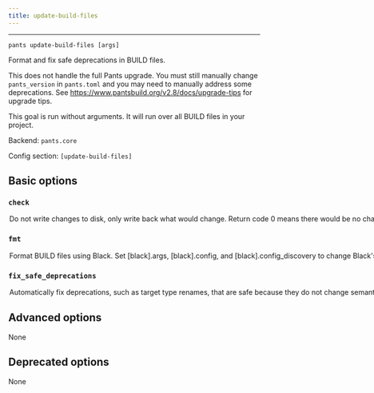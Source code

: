 ```yaml
---
title: update-build-files
---
```



---

```
pants update-build-files [args]
```

Format and fix safe deprecations in BUILD files.

This does not handle the full Pants upgrade. You must still manually change `pants_version` in `pants.toml` and you may need to manually address some deprecations. See https://www.pantsbuild.org/v2.8/docs/upgrade-tips for upgrade tips.

This goal is run without arguments. It will run over all BUILD files in your project.

Backend: <span className="color--primary">`pants.core`</span>

Config section: <span className="color--primary">`[update-build-files]`</span>

<span className={styles.options}>

## Basic options

### `check`

<Option
  cli_repr={`--[no-]update-build-files-check`}
  env_repr="PANTS_UPDATE_BUILD_FILES_CHECK"
  default_repr={`False`}
>
  Do not write changes to disk, only write back what would change. Return code 0
  means there would be no changes, and 1 means that there would be.
</Option>

### `fmt`

<Option
  cli_repr={`--[no-]update-build-files-fmt`}
  env_repr='PANTS_UPDATE_BUILD_FILES_FMT'
  default_repr={`True`}
>
Format BUILD files using Black.

Set `[black].args`, `[black].config`, and `[black].config_discovery` to change Black&#x27;s behavior. Set `[black].interpreter_constraints` and `[python].interpreter_search_path` to change which interpreter is used to run Black.

</Option>

### `fix_safe_deprecations`

<Option
  cli_repr={`--[no-]update-build-files-fix-safe-deprecations`}
  env_repr="PANTS_UPDATE_BUILD_FILES_FIX_SAFE_DEPRECATIONS"
  default_repr={`True`}
>
  Automatically fix deprecations, such as target type renames, that are safe
  because they do not change semantics.
</Option>

## Advanced options

None

## Deprecated options

None

</span>

